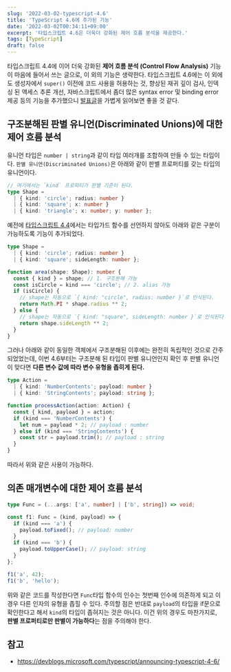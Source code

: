 ```yaml
---
slug: '2022-03-02-typescript-4.6'
title: 'TypeScript 4.6에 추가된 기능'
date: '2022-03-02T00:34:11+09:00'
excerpt: '타입스크립트 4.6은 더욱더 강화된 제어 흐름 분석을 제공한다.'
tags: [TypeScript]
draft: false
---
```


타입스크립트 4.4에 이어 더욱 강화된 **제어 흐름 분석 (Control Flow Analysis)** 기능이 마음에 들어서 쓰는 글으로, 이 외의 기능은 생략한다. 타입스크립트 4.6에는 이 외에도 생성자에서 `super()` 이전에 코드 사용을 허용하는 것, 향상된 재귀 깊이 검사, 인덱싱 된 액세스 추론 개선, 자바스크립트에서 좀더 많은 syntax error 및 binding error 제공 등의 기능을 추가했으니 [발표글](https://devblogs.microsoft.com/typescript/announcing-typescript-4-6/)을 가볍게 읽어보면 좋을 것 같다.

## 구조분해된 판별 유니언(Discriminated Unions)에 대한 제어 흐름 분석

유니언 타입은 `number | string`과 같이 타입 여러개를 조합하여 만들 수 있는 타입이다. `판별 유니언(Discriminated Unions)`은 아래와 같이 판별 프로퍼티를 갖는 타입의 유니언이다.

```ts
// 여기에서는 `kind` 프로퍼티가 판별 기준이 된다.
type Shape =
  | { kind: 'circle'; radius: number }
  | { kind: 'square'; x: number }
  | { kind: 'triangle'; x: number; y: number };
```

예전에 [타입스크립트 4.4](/post/2021-08-28-typescript-4.4)에서는 타입가드 함수를 선언하지 않아도 아래와 같은 구분이 가능하도록 기능이 추가되었다.

```ts
type Shape =
  | { kind: 'circle'; radius: number }
  | { kind: 'square'; sideLength: number };

function area(shape: Shape): number {
  const { kind } = shape; // 1. 구조분해 가능
  const isCircle = kind === 'circle'; // 2. alias 가능
  if (isCircle) {
    // shape는 자동으로 `{ kind: "circle", radius: number }`로 인식된다.
    return Math.PI * shape.radius ** 2;
  } else {
    // shape는 자동으로 `{ kind: "square", sideLength: number }`로 인식된다.
    return shape.sideLength ** 2;
  }
}
```

그러나 아래와 같이 동일한 객체에서 구조분해된 이후에는 완전히 독립적인 것으로 간주되었었는데, 이번 4.6부터는 구조분해 된 타입이 판별 유니언인지 확인 후 판별 유니언이 맞다면 **다른 변수 값에 따라 변수 유형을 좁히게 된다.**

```ts
type Action =
  | { kind: 'NumberContents'; payload: number }
  | { kind: 'StringContents'; payload: string };

function processAction(action: Action) {
  const { kind, payload } = action;
  if (kind === 'NumberContents') {
    let num = payload * 2; // payload : number
  } else if (kind === 'StringContents') {
    const str = payload.trim(); // payload : string
  }
}
```

따라서 위와 같은 사용이 가능하다.

## 의존 매개변수에 대한 제어 흐름 분석

```ts
type Func = (...args: ['a', number] | ['b', string]) => void;

const f1: Func = (kind, payload) => {
  if (kind === 'a') {
    payload.toFixed(); // payload: number
  }
  if (kind === 'b') {
    payload.toUpperCase(); // payload: string
  }
};

f1('a', 42);
f1('b', 'hello');
```

위와 같은 코드를 작성한다면 `Func`타입 함수의 인수는 첫번째 인수에 의존하게 되고 이 경우 다른 인자의 유형을 좁힐 수 있다. 주의할 점은 반대로 `payload`의 타입을 if문으로 확인한다고 해서 `kind`의 타입이 좁혀지는 것은 아니다. 이건 위의 경우도 마찬가지로, **판별 프로퍼티로만 판별이 가능하다**는 점을 주의해야 한다.

## 참고

- https://devblogs.microsoft.com/typescript/announcing-typescript-4-6/
